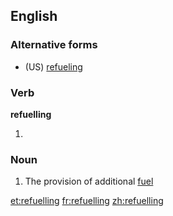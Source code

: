 ==English==

===Alternative forms===
* (US) [[refueling]]

===Verb===
'''refuelling'''

# {{British}} {{present participle of|[[refuel]]}}

===Noun===
{{en-noun|refuellings|-}}

# The provision of additional [[fuel]]

[[et:refuelling]]
[[fr:refuelling]]
[[zh:refuelling]]